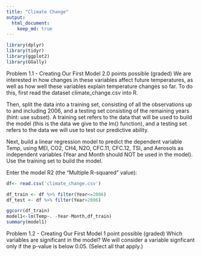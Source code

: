 ```yaml
---
title: "Climate Change"
output:
  html_document:
    keep_md: true
---
```



```r
library(dplyr)
library(tidyr)
library(ggplot2)
library(GGally)
```
Problem 1.1 - Creating Our First Model
2.0 points possible (graded)
We are interested in how changes in these variables affect future temperatures, as well as how well these variables explain temperature changes so far. To do this, first read the dataset climate_change.csv into R.

Then, split the data into a training set, consisting of all the observations up to and including 2006, and a testing set consisting of the remaining years (hint: use subset). A training set refers to the data that will be used to build the model (this is the data we give to the lm() function), and a testing set refers to the data we will use to test our predictive ability.

Next, build a linear regression model to predict the dependent variable Temp, using MEI, CO2, CH4, N2O, CFC.11, CFC.12, TSI, and Aerosols as independent variables (Year and Month should NOT be used in the model). Use the training set to build the model.

Enter the model R2 (the "Multiple R-squared" value):
```r

df<- read.csv('climate_change.csv')

df_train <- df %>% filter(Year<=2006)
df_test <- df %>% filter(Year>2006)

ggcorr(df_train)
model1<-lm(Temp~. -Year-Month,df_train)
summary(model1)
```

Problem 1.2 - Creating Our First Model
1 point possible (graded)
Which variables are significant in the model? We will consider a variable signficant only if the p-value is below 0.05. (Select all that apply.)


```r

```

